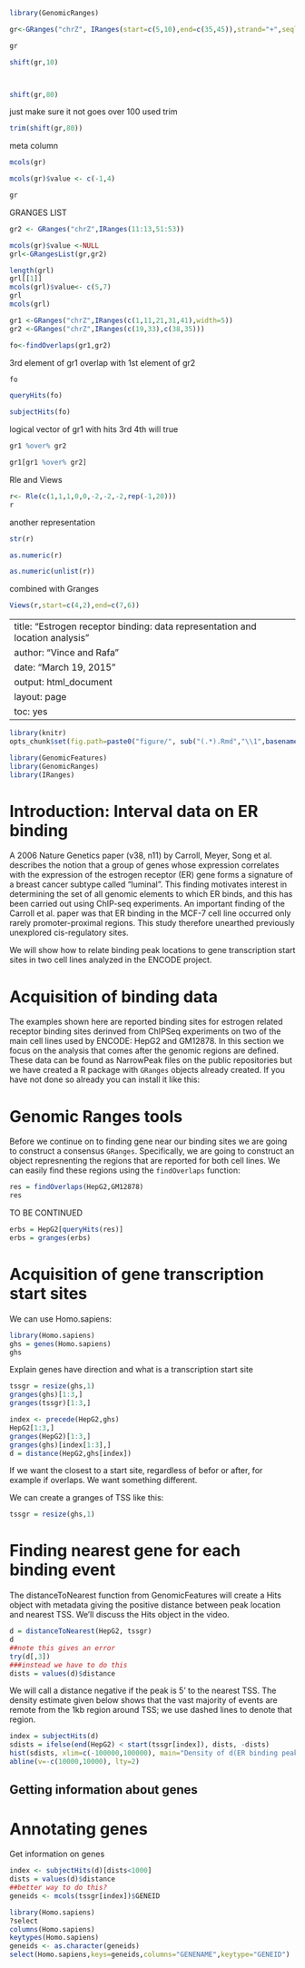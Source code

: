 ```{r}
library(GenomicRanges)
```

```{r}
gr<-GRanges("chrZ", IRanges(start=c(5,10),end=c(35,45)),strand="+",seqlengths=c(chrZ=100L))

gr

shift(gr,10)




```
```{r}

shift(gr,80)
```


just make sure it not goes over 100 used trim
```{r}
trim(shift(gr,80))
```


meta column
```{r}
mcols(gr) 
```

```{r}
mcols(gr)$value <- c(-1,4)
```


```{r}
gr
```

GRANGES LIST

```{r}
gr2 <- GRanges("chrZ",IRanges(11:13,51:53))

mcols(gr)$value <-NULL
grl<-GRangesList(gr,gr2)

length(grl)
grl[[1]]
mcols(grl)$value<- c(5,7)
grl
mcols(grl)

```



```{r}

gr1 <-GRanges("chrZ",IRanges(c(1,11,21,31,41),width=5))
gr2 <-GRanges("chrZ",IRanges(c(19,33),c(38,35)))

fo<-findOverlaps(gr1,gr2)
```

3rd element of gr1 overlap with 1st element of gr2
```{r}
fo

```




```{r}
queryHits(fo)
```

```{r}
subjectHits(fo)
```


logical vector of gr1 with hits 3rd 4th will true

```{r}
gr1 %over% gr2
```

```{r}
gr1[gr1 %over% gr2]
```
Rle and Views

```{r}
r<- Rle(c(1,1,1,0,0,-2,-2,-2,rep(-1,20)))
r


```
another representation
```{r}
str(r)
```


```{r}

as.numeric(r)

```


```{r}
as.numeric(unlist(r))

```

combined with Granges
```{r}
Views(r,start=c(4,2),end=c(7,6))

```



---
title: "Estrogen receptor binding: data representation and location analysis"
author: "Vince and Rafa"
date: "March 19, 2015"
output: html_document
layout: page
toc: yes
---

```{r options, echo=FALSE}
library(knitr)
opts_chunk$set(fig.path=paste0("figure/", sub("(.*).Rmd","\\1",basename(knitr:::knit_concord$get('infile'))), "-"))
```

```{r setup,echo=FALSE,results="hide",message=FALSE}
library(GenomicFeatures)
library(GenomicRanges)
library(IRanges)
```

# Introduction: Interval data on ER binding

A 2006 Nature Genetics paper (v38, n11) by Carroll, Meyer, Song et al.
describes the notion that a group of genes
whose expression correlates 
with the expression of the estrogen receptor (ER) gene
forms a signature of a breast cancer subtype
called "luminal".  This finding motivates interest in determining
the set of all genomic elements to which ER binds, and this has
been carried out using ChIP-seq experiments.  An important 
finding of the Carroll et al. paper was that ER binding 
in the MCF-7 cell line occurred only rarely promoter-proximal regions.
This study therefore unearthed previously unexplored 
cis-regulatory sites.

We will show how to relate binding peak locations to gene
transcription start sites in two cell lines analyzed in the
ENCODE project.

# Acquisition of binding data

The examples shown here are reported binding sites for estrogen related receptor binding sites derinved from ChIPSeq experiments on two of the main cell lines used by ENCODE: HepG2 and GM12878. In this section we focus on the analysis that comes after the genomic regions are defined. These data can be found as NarrowPeak files on the public repositories but we have created a R package with `GRanges` objects already created. If you have not done so already you can install it like this:

# Genomic Ranges tools

Before we continue on to finding gene near our binding sites we are going to construct a consensus `GRanges`. Specifically, we are going to construct an object represnenting the regions that are reported for both cell lines. We can easily find these regions using the `findOverlaps` function:

```{r}
res = findOverlaps(HepG2,GM12878)
res
```
 
 TO BE CONTINUED

```{r}
erbs = HepG2[queryHits(res)]
erbs = granges(erbs)
```


# Acquisition of gene transcription start sites

We can use Homo.sapiens:

```{r geths}
library(Homo.sapiens)
ghs = genes(Homo.sapiens)
ghs
```

Explain genes have direction and what is a transcription start site

```{r}
tssgr = resize(ghs,1)
granges(ghs)[1:3,]
granges(tssgr)[1:3,]
```


```{r}
index <- precede(HepG2,ghs)
HepG2[1:3,]
granges(HepG2)[1:3,]
granges(ghs)[index[1:3],]
d = distance(HepG2,ghs[index])
```

If we want the closest to a start site, regardless of befor or after, for example if overlaps. We want something different.

We can create a granges of TSS like this:

```{r}
tssgr = resize(ghs,1)
```


# Finding nearest gene for each binding event

The distanceToNearest function from GenomicFeatures will
create a Hits object with metadata giving the positive distance
between peak location and nearest TSS.  We'll discuss the Hits
object in the video.

```{r donear}
d = distanceToNearest(HepG2, tssgr)
d
##note this gives an error
try(d[,3])
###instead we have to do this
dists = values(d)$distance
```

We will call a distance negative if the peak is 5' to the nearest TSS.
The density estimate given below shows that the vast majority of
events are remote from the 1kb region around TSS; we use dashed
lines to denote that region.

```{r getsi,fig=TRUE}
index = subjectHits(d)
sdists = ifelse(end(HepG2) < start(tssgr[index]), dists, -dists)
hist(sdists, xlim=c(-100000,100000), main="Density of d(ER binding peak, nearest TSS)" ,breaks=seq(min(sdists),max(sdists),len=1000))
abline(v=-c(10000,10000), lty=2)
```

## Getting information about genes

# Annotating genes

Get information on genes

```{r}
index <- subjectHits(d)[dists<1000]
dists = values(d)$distance
##better way to do this?
geneids <- mcols(tssgr[index])$GENEID
```

```{r geths2}
library(Homo.sapiens)
?select
columns(Homo.sapiens)
keytypes(Homo.sapiens)
geneids <- as.character(geneids)
select(Homo.sapiens,keys=geneids,columns="GENENAME",keytype="GENEID")
```




